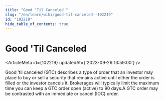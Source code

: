 ```yaml
---
title: "Good 'Til Canceled "
slug: "/en/learn/wiki/good-til-canceled--102219"
id: "102219"
hide_table_of_contents: true
---
```



# Good 'Til Canceled 

<ArticleMeta id={102219} updatedAt={'2023-09-26 13:59:00'} />
<div className='border-solid border-b border-t-0 my-4 border-[var(--ifm-color-gray-300)]' />

Good ’til canceled (GTC) describes a type of order that an investor may place to buy or sell a security that remains active until either the order is filled or the investor cancels it. Brokerages will typically limit the maximum time you can keep a GTC order open (active) to 90 days.A GTC order may be contrasted with an immediate or cancel (IOC) order.
